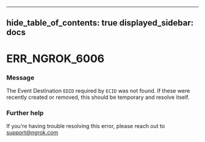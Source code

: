 

---
hide_table_of_contents: true
displayed_sidebar: docs
---


# ERR_NGROK_6006

### Message
The Event Destination `EDID` required by `ECID` was not found. If these were recently created or removed, this should be temporary and resolve itself.

<ErrorDetails error="err_ngrok_6006" />



### Further help
If you're having trouble resolving this error, please reach out to [support@ngrok.com](mailto:support@ngrok.com?subject=Help%20with%20ERR_NGROK_6006)


